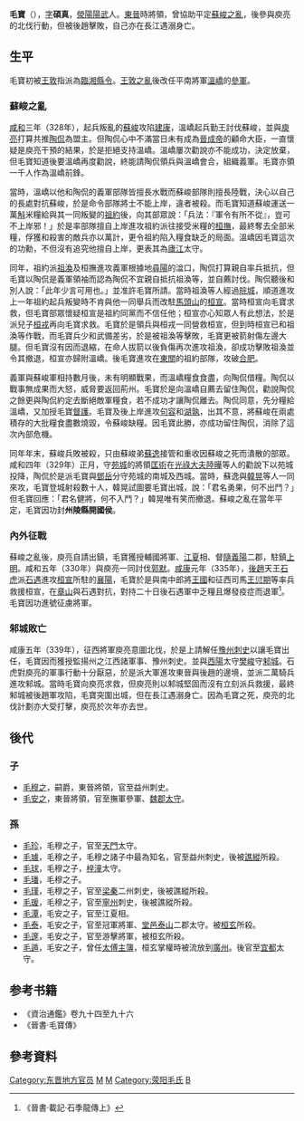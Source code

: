 '''毛寶'''（{{bd|？||339年|catIdx=M}}），[[表字|字]]'''碩真'''，[[滎陽|滎陽]][[陽武|陽武]]人。[[東晉|東晉]]時將領，曾協助平定[[蘇峻之亂|蘇峻之亂]]，後參與庾亮的北伐行動，但被後趙擊敗，自己亦在長江遇溺身亡。

== 生平 ==
毛寶初被[[王敦|王敦]]指派為[[臨湘|臨湘]][[縣令|縣令]]。[[王敦之亂|王敦之亂]]後改任平南將軍[[溫嶠|溫嶠]]的[[參軍|參軍]]。
=== 蘇峻之亂 ===
{{main|蘇峻之亂}}
[[咸和_(東晉)|咸和]]三年（328年），起兵叛亂的[[蘇峻|蘇峻]]攻陷[[建康|建康]]，溫嶠起兵勤王討伐蘇峻，並與[[庾亮|庾亮]]打算共推[[陶侃|陶侃]]為盟主。但陶侃心中不滿當日未有成為[[晉成帝|晉成帝]]的顧命大臣，一直懷疑是庾亮干預的結果，於是拒絕支持溫嶠。溫嶠屢次勸說亦不能成功，決定放棄，但毛寶知道後要溫嶠再度勸說，終能請陶侃領兵與溫嶠會合，組織義軍。毛寶亦領一千人作為溫嶠前鋒。

當時，溫嶠以他和陶侃的義軍部隊皆擅長水戰而蘇峻部隊則擅長陸戰，決心以自己的長處對抗蘇峻，於是命令部隊將士不能上岸，違者被殺。而毛寶知道蘇峻運送一萬[[斛|斛]]米糧給與其一同叛變的[[祖約|祖約]]後，向其部眾說：「兵法：『軍令有所不從』，豈可不上岸邪！」於是率部隊擅自上岸進攻祖約派往接受米糧的[[桓撫|桓撫]]，最終奪去全部米糧，俘獲和殺害的敵兵亦以萬計，更令祖約陷入糧食缺乏的局面。溫嶠因毛寶這次的功勳，不但沒有追究他擅自上岸，更表其為[[廬江|廬江]]太守。

同年，祖約派[[祖渙|祖渙]]及桓撫進攻義軍根據地[[尋陽|尋陽]]的湓口，陶侃打算親自率兵抵抗，但毛寶以陶侃是義軍領袖而認為陶侃不宜親自抵抗祖渙等，並自薦討伐。陶侃聽後和別人說：「此年少言可用也。」並准許毛寶所請。當時祖渙等人經過[[皖城|皖城]]，順道進攻上一年祖約起兵叛變時不肯與他一同舉兵而改駐[[馬頭山|馬頭山]]的[[桓宣|桓宣]]。當時桓宣向毛寶求救，但毛寶部眾懷疑桓宣是祖約同黨而不信任他；桓宣亦心知眾人有此想法，於是派兒子[[桓戎|桓戎]]再向毛寶求救。毛寶於是領兵與桓戎一同營救桓宣，但到時桓宣已和祖渙等作戰，而毛寶兵少和武備差劣，於是被祖渙等擊敗，毛寶更被箭射傷左邊大腿。但毛寶沒有因而退縮，在命人拔箭以後負傷再次進攻祖渙，卻成功擊敗祖渙並令其撤退，桓宣亦歸附溫嶠。後毛寶進攻在[[東關|東關]]的祖約部隊，攻破[[合肥|合肥]]。

義軍與蘇峻軍相持數月後，未有明顯戰果，而溫嶠糧食食盡，向陶侃借糧。陶侃以戰事無成果而大怒，威脅要返回荊州。毛寶於是向溫嶠自薦去留住陶侃，勸說陶侃之餘更與陶侃約定去斷絕敵軍糧食，若不成功才讓陶侃離去。陶侃同意，先分糧給溫嶠，又加授毛寶[[督護|督護]]。毛寶及後上岸進攻[[句容|句容]]和[[湖孰|湖孰]]，出其不意，將蘇峻在兩處積存的大批糧食盡數燒毀，令蘇峻缺糧。因毛寶此勝，亦成功留住陶侃，消除了這次內部危機。

同年年末，蘇峻兵敗被殺，只由蘇峻弟[[蘇逸|蘇逸]]接管和重收因蘇峻之死而潰散的部眾。咸和四年（329年）正月，守[[苑城|苑城]]的將領[[匡術|匡術]]在[[光祿大夫|光祿大夫]][[陸曄|陸曄]]等人的勸說下以苑城投降，陶侃於是派毛寶與[[鄧岳|鄧岳]]分守苑城的南城及西城。當時，蘇逸與[[韓晃|韓晃]]等人一同來攻，毛寶登城射殺數十人，韓晃試圖要毛寶出城，說：「君名勇果，何不出鬥？」但毛寶回應：「君名健將，何不入鬥？」韓晃唯有笑而撤退。蘇峻之亂在當年平定，毛寶因功封'''州陵縣開國侯'''。

=== 內外征戰 ===
蘇峻之亂後，庾亮自請出鎮，毛寶獲授輔國將軍、[[江夏|江夏]]相、督[[隨郡|隨]][[義陽|義陽]]二郡，駐鎮[[上明|上明]]。咸和五年（330年）與庾亮一同討伐[[郭默|郭默]]。[[咸康_(東晉)|咸康]]元年（335年），[[後趙|後趙]]天王[[石虎|石虎]]派[[石遇|石遇]]進攻[[桓宣|桓宣]]所駐的[[襄陽|襄陽]]，毛寶於是與南中郎將[[王國|王國]]和征西司馬[[王愆期|王愆期]]等率兵救援桓宣，在[[章山|章山]]與石遇對抗，對持二十日後石遇軍中乏糧且爆發疫症而退軍<ref>《晉書·載記·石季龍傳上》</ref>。毛寶因功進號征虜將軍。

=== 邾城敗亡 ===
咸康五年（339年），征西將軍庾亮意圖北伐，於是上請解任[[豫州|豫州]][[刺史|刺史]]以讓毛寶出任，毛寶因而獲授監揚州之江西諸軍事、豫州刺史。並與[[西陽|西陽]]太守[[樊峻|樊峻]]守[[邾城|邾城]]。石虎對庾亮的軍事行動十分厭惡，於是派大軍進攻東晉與後趙的邊境，並派二萬騎兵進攻邾城。當時毛寶向庾亮求救，但庾亮則以邾城堅固而沒有立刻派兵救援，最終邾城被後趙軍攻陷，毛寶突圍出城，但在長江遇溺身亡。因為毛寶之死，庾亮的北伐計劃亦大受打擊，庾亮於次年亦去世。

== 後代 ==
=== 子 ===
*[[毛穆之|毛穆之]]，嗣爵，東晉將領，官至益州刺史。
*[[毛安之|毛安之]]，東晉將領，官至撫軍參軍、[[魏郡|魏郡]][[太守|太守]]。

=== 孫 ===
*[[毛珍|毛珍]]，毛穆之子，官至[[天门市|天門]]太守。
*[[毛璩|毛璩]]，毛穆之子，毛穆之諸子中最為知名，官至益州刺史，後被[[譙縱|譙縱]]所殺。
*[[毛球|毛球]]，毛穆之子，[[梓潼|梓潼]]太守。
*[[毛璠|毛璠]]，毛穆之子。
*[[毛瑾|毛瑾]]，毛穆之子，官至[[梁州|梁]][[秦州|秦]]二州刺史，後被譙縱所殺。
*[[毛瑗|毛瑗]]，毛穆之子，官至[[寧州|寧州]]刺史，後被譙縱所殺。
*[[毛潭|毛潭]]，毛安之子，官至江夏相。
*[[毛泰_(晋朝)|毛泰]]，毛安之子，官至冠軍將軍、[[堂邑郡|堂邑]][[泰山郡|泰山]]二郡太守。被[[桓玄|桓玄]]所殺。
*[[毛邃|毛邃]]，毛安之子，官至游擊將軍，被桓玄所殺。
*[[毛遁|毛遁]]，毛安之子，曾任[[太傅|太傅]][[主簿|主簿]]，桓玄掌權時被流放到[[廣州|廣州]]。後官至[[宜都|宜都]]太守。

==参考书籍==
*《資治通鑑》卷九十四至九十六
*《晉書·毛寶傳》
== 參考資料 ==
{{reflist}}

[[Category:东晋地方官员|Category:东晋地方官员]]
[[Category:东晋将军|M]]
[[Category:东晋溺死者|M]]
[[Category:荥阳毛氏|Category:荥阳毛氏]]
[[Category:毛姓|B]]